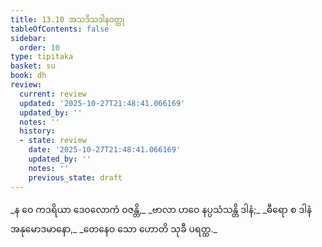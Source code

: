 ```yaml
---
title: 13.10 အသဒိသဒါနဝတ္ထု
tableOfContents: false
sidebar:
  order: 10
type: tipitaka
basket: su
book: dh
review:
  current: review
  updated: '2025-10-27T21:48:41.066169'
  updated_by: ''
  notes: ''
  history:
  - state: review
    date: '2025-10-27T21:48:41.066169'
    updated_by: ''
    notes: ''
    previous_state: draft
---
```



<ReviewStatus review={frontmatter.review} showDetails={true} />

<HypothesisAnnotation frontmatter={frontmatter} />

<DynamicBreadcrumb />

<Division number="177" book="dh" e="ch" v="18" p="40">

<Paragraph number="190" type="verses" book="dh">
_န ဝေ ကဒရိယာ ဒေဝလောကံ ဝဇန္တိ,_  
_ဗာလာ ဟဝေ နပ္ပသံသန္တိ ဒါနံ;_  
_ဓီရော စ ဒါနံ အနုမောဒမာနော,_  
_တေနေဝ သော ဟောတိ သုခီ ပရတ္ထ._
</Paragraph>
</Division>